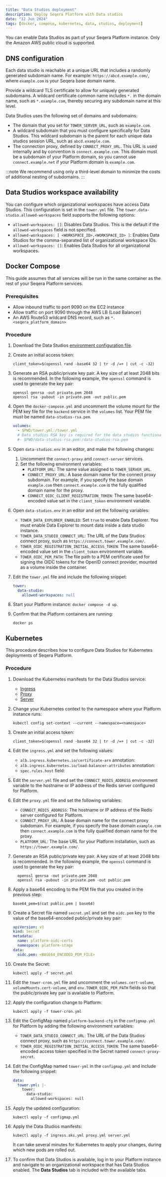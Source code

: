 ```yaml
---
title: "Data Studios deployment"
description: Deploy Seqera Platform with Data studios
date: "12 Jun 2024"
tags: [docker, compose, kubernetes, data, studios, deployment]
---
```


You can enable Data Studios as part of your Seqera Platform instance. Only the Amazon AWS public cloud is supported.

## DNS configuration

Each data studio is reachable at a unique URL that includes a randomly generated subdomain name. For example: `https://abcd.example.com/`, where `example.com` is your Seqera base domain name.

Provide a wildcard TLS certificate to allow for uniquely generated subdomains. A wildcard certificate common name includes `*.` in the domain name, such as `*.example.com`, thereby securing any subdomain name at this level.

Data Studios uses the following set of domains and subdomains:

- The domain that you set for `TOWER_SERVER_URL`, such as `example.com`.
- A wildcard subdomain that you must configure specifically for Data Studios. This wildcard subdomain is the parent for each unique data studios session URL, such as `abcd.example.com`.
- The connection proxy, defined by `CONNECT_PROXY_URL`. This URL is used internally and by convention is `connect.example.com`. This domain must be a subdomain of your Platform domain, so you cannot use `connect.example.net` if your Platform domain is `example.com`.

:::note
We recommend using only a third-level domain to minimize the costs of additional nesting of subdomains.
:::

## Data Studios workspace availability

You can configure which organizational workspaces have access Data Studios. This configuration is set in the `tower.yml` file. The `tower.data-studio.allowed-workspaces` field supports the following options:

- `allowed-workspaces: []`: Disables Data Studios. This is the default if the `allowed-workspaces` field is not specified.
- `allowed-workspaces: [ <WORKSPACE_ID>,<WORKSPACE_ID> ]`: Enables Data Studios for the comma-separated list of organizational workspace IDs.
- `allowed-workspaces: []`: Enables Data Studios for all organizational workspaces.

## Docker Compose

This guide assumes that all services will be run in the same container as the rest of your Seqera Platform services.

### Prerequisites

- Allow inbound traffic to port 9090 on the EC2 instance
- Allow traffic on port 9090 through the AWS LB (Load Balancer)
- An AWS Route53 wildcard DNS record, such as `*.<seqera_platform_domain>`

### Procedure

1. Download the Data Studios [environment configuration file](./_templates/docker/data-studios.env).

1. Create an initial access token:

    ```
    client_token=$(openssl rand -base64 32 | tr -d /=+ | cut -c -32)
    ```

1. Generate an RSA public/private key pair. A key size of at least 2048 bits is recommended. In the following example, the `openssl` command is used to generate the key pair:

    ```shell
    openssl genrsa -out private.pem 2048
    openssl rsa -pubout -in private.pem -out public.pem
    ```

1. Open the `docker-compose.yml` and uncomment the volume mount for the PEM key file for the `backend` service in the `volumes` list. Your PEM file must be named `data-studios-rsa.pem`.

    ```yaml
    volumes:
      - $PWD/tower.yml:/tower.yml
      # Data studios RSA key is required for the data studios functionality. Uncomment the line below to mount the key.
      #- $PWD/data-studios-rsa.pem:/data-studios-rsa.pem
    ```

1. Open `data-studios.env` in an editor, and make the following changes:
   1. Uncomment the `connect-proxy` and `connect-server` services.
   1. Set the following environment variables:
      - `PLATFORM_URL`: The same value assigned to `TOWER_SERVER_URL`.
      - `CONNECT_PROXY_URL`: A base domain name for the connect proxy subdomain. For example, if you specify the base domain `example.com` then `connect.example.com` is the fully qualified domain name for the proxy.
      - `CONNECT_OIDC_CLIENT_REGISTRATION_TOKEN`: The same base64-encoded value set in the `client_token` environment variable.

1. Open `data-studios.env` in an editor and set the following variables:


   - `TOWER_DATA_EXPLORER_ENABLED`: Set `true` to enable Data Explorer. You must enable Data Explorer to mount data inside a data studio instance.
   - `TOWER_DATA_STUDIO_CONNECT_URL`: The URL of the Data Studios connect proxy, such as `https://connect.tower.example.com/`.
   - `TOWER_OIDC_REGISTRATION_INITIAL_ACCESS_TOKEN`: The same base64-encoded value set in the `client_token` environment variable.
   - `TOWER_OIDC_PEM_PATH`: The file path to a PEM certificate used for signing the OIDC tokens for the OpenID connect provider, mounted as a volume inside the container.

1. Edit the `tower.yml` file and include the following snippet:

    ```yaml
    tower:
      data-studio:
        allowed-workspaces: null
    ```

1. Start your Platform instance: `docker compose -d up`.

1. Confirm that the Platform containers are running:

    ```
    docker ps
    ```

## Kubernetes

This procedure describes how to configure Data Studios for Kubernetes deployments of Seqera Platform.

### Procedure

1. Download the Kubernetes manifests for the Data Studios service:

    - [Ingress](./_templates/k8s/data_studios/ingress.aks.yml)
    - [Proxy](./_templates/k8s/data_studios/proxy.yml)
    - [Server](./_templates/k8s/data_studios/server.yml)

1. Change your Kubernetes context to the namespace where your Platform instance runs:

    ```
    kubectl config set-context --current --namespace=<namespace>
    ```

1. Create an initial access token:

    ```
    client_token=$(openssl rand -base64 32 | tr -d /=+ | cut -c -32)
    ```

1. Edit the `ingress.yml` and set the following values:

    - `alb.ingress.kubernetes.io/certificate-arn` annotation:
    - `alb.ingress.kubernetes.io/load-balancer-attributes` annotation:
    - `spec.rules.host` field:

1. Edit the `server.yml` file and set the `CONNECT_REDIS_ADDRESS` environment variable to the hostname or IP address of the Redis server configured for Platform.

1. Edit the `proxy.yml` file and set the following variables:

    - `CONNECT_REDIS_ADDRESS`: The hostname or IP address of the Redis server configured for Platform.
    - `CONNECT_PROXY_URL`: A base domain name for the connect proxy subdomain. For example, if you specify the base domain `example.com` then `connect.example.com` is the fully qualified domain name for the proxy.
    - `PLATFORM_URL`: The base URL for your Platform installation, such as `https://tower.example.com/`.

1. Generate an RSA public/private key pair. A key size of at least 2048 bits is recommended. In the following example, the `openssl` command is used to generate the key pair:

    ```shell
      openssl genrsa -out private.pem 2048
      openssl rsa -pubout -in private.pem -out public.pem
    ```

1. Apply a base64 encoding to the PEM file that you created in the previous step:

    ```
    base64_pem=$(cat public.pem | base64)
    ```

1. Create a Secret file named `secret.yml` and set the `oidc.pem` key to the value of the base64-encoded public/private key pair:

    ```yaml
    apiVersion: v1
    kind: Secret
    metadata:
      name: platform-oidc-certs
      namespace: platform-stage
    data:
      oidc.pem: <BASE64_ENCODED_PEM_FILE>
    ```

1. Create the Secret:

    ```
    kubectl apply -f secret.yml
    ```

1. Edit the `tower-cron.yml` file and uncomment the `volumes.cert-volume`, `volumeMounts.cert-volume`, and `env.TOWER_OIDC_PEM_PATH` fields so that the public/private key pair is available to Platform.

1. Apply the configuration change to Platform:

    ```
    kubectl apply -f tower-cron.yml
    ```

1. Edit the ConfigMap named `platform-backend-cfg` in the `configmap.yml` for Platform by adding the following environment variables:

   - `TOWER_DATA_STUDIO_CONNECT_URL`: The URL of the Data Studios connect proxy, such as `https://connect.tower.example.com/`.
   - `TOWER_OIDC_REGISTRATION_INITIAL_ACCESS_TOKEN`: The same base64-encoded access token specified in the Secret named `connect-proxy-secret`.

1. Edit the ConfigMap named `tower-yml` in the `configmap.yml` and include the following snippet:

    ```yaml
    data:
      tower.yml: |-
        tower:
          data-studio:
            allowed-workspaces: null
    ```

1. Apply the updated configuration:

    ```
    kubectl apply -f configmap.yml
    ```

1. Apply the Data Studios manifests:

    ```
    kubectl apply -f ingress.aks.yml proxy.yml server.yml
    ```

    It can take several minutes for Kubernetes to apply your changes, during which new pods are rolled out.

1. To confirm that Data Studios is available, log in to your Platform instance and navigate to an organizational workspace that has Data Studios enabled. The **Data Studios** tab is included with the available tabs.
